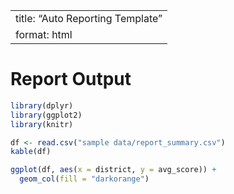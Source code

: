 
---
title: "Auto Reporting Template"
format: html
---

# Report Output

```r
library(dplyr)
library(ggplot2)
library(knitr)

df <- read.csv("sample data/report_summary.csv")
kable(df)

ggplot(df, aes(x = district, y = avg_score)) +
  geom_col(fill = "darkorange")
```
